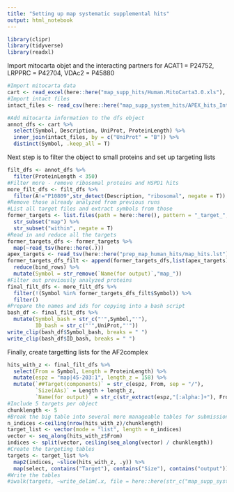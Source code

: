 ```yaml
---
title: "Setting up map systematic supplemental hits"
output: html_notebook
---
```


```r
library(clipr)
library(tidyverse)
library(readxl)
```

Import mitocarta objet and the interacting partners for ACAT1 = P24752, LRPPRC = P42704, VDAc2 = P45880
```r
#Import mitocarta data
cart <- read_excel(here::here("map_supp_hits/Human.MitoCarta3.0.xls"), sheet = 2)
#Import intact files
intact_files <- read_csv(here::here("map_supp_system_hits/APEX_hits_Intact_extract.csv"))

#Add mitocarta information to the dfs object
annot_dfs <- cart %>% 
  select(Symbol, Description, UniProt, ProteinLength) %>% 
  inner_join(intact_files, by = c("UniProt" = "B")) %>% 
  distinct(Symbol, .keep_all = T)
```
Next step is to filter the object to small proteins and set up targeting lists
```r
filt_dfs <- annot_dfs %>% 
  filter(ProteinLength < 350)
#Filter more - remove ribosomal proteins and HSPD1 hits
more_filt_dfs <- filt_dfs %>% 
  filter(A!="P10809",str_detect(Description, "ribosomal", negate = T))
#Remove those already analyzed from previous runs
#List all target files and extract symbols from those
former_targets <- list.files(path = here::here(), pattern = "_target_", recursive = T) %>% 
  str_subset("map") %>% 
  str_subset("within", negate = T)
#Read in and reduce all the targets
former_targets_dfs <- former_targets %>% 
  map(~read_tsv(here::here(.)))
apex_targets <- read_tsv(here::here("prep_map_human_hits/map_hits.lst"))
former_targets_dfs_filt <- append(former_targets_dfs,list(apex_targets)) %>% 
  reduce(bind_rows) %>% 
  mutate(Symbol = str_remove(`Name(for output)`,"map_"))
#Filter out previously analyzed proteins
final_filt_dfs <- more_filt_dfs %>% 
  filter(!(Symbol %in% former_targets_dfs_filt$Symbol)) %>% 
  filter()
#Prepare the names and ids for copying into a bash script
bash_df <- final_filt_dfs %>% 
  mutate(Symbol_bash = str_c("'",Symbol,"'"),
         ID_bash = str_c("'",UniProt,"'"))
write_clip(bash_df$Symbol_bash, breaks = " ")
write_clip(bash_df$ID_bash, breaks = " ")
```
Finally, create targetting lists for the AF2complex
```r
hits_with_z <- final_filt_dfs %>% 
  select(From = Symbol, Length = ProteinLength) %>% 
  mutate(espz = "map|45-203:1", length_z = 158) %>% 
  mutate(`##Target(components)` = str_c(espz, From, sep = "/"),
         `Size(AAs)` = Length + length_z,
         `Name(for output)` = str_c(str_extract(espz,"[:alpha:]+"), From, sep = "_"))
#Include 5 targets per object
chunklength <- 5
#Break the big table into several more manageable tables for submission
n_indices <-ceiling(nrow(hits_with_z)/chunklength)
target_list <- vector(mode = "list", length = n_indices) 
vector <- seq_along(hits_with_z$From)
indices <- split(vector, ceiling(seq_along(vector) / chunklength))
#Create the targeting tables
targets <- target_list %>% 
  map2(indices, ~slice(hits_with_z, .y)) %>% 
  map(select, contains("Target"), contains("Size"), contains("output"))
#Write the tables
#iwalk(targets, ~write_delim(.x, file = here::here(str_c("map_supp_system_hits/map_system_target_",.y,".lst")), delim = "\t"))
```





